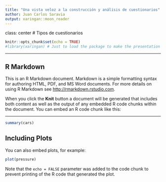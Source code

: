 ```yaml
---
title: "Una vista veloz a la construcción y análisis de cuestionarios"
author: Juan Carlos Saravia
output: xaringan::moon_reader
---
```

class: center
# Tipos de cuestionarios



```r
knitr::opts_chunk$set(echo = TRUE)
#library(xaringan) # Just to load the package to make the presentation
```

---

## R Markdown

This is an R Markdown document. Markdown is a simple formatting syntax for authoring HTML, PDF, and MS Word documents. For more details on using R Markdown see <http://rmarkdown.rstudio.com>.

When you click the **Knit** button a document will be generated that includes both content as well as the output of any embedded R code chunks within the document. You can embed an R code chunk like this:

---

```r
summary(cars)
```

## Including Plots

You can also embed plots, for example:

```r
plot(pressure)
```

Note that the `echo = FALSE` parameter was added to the code chunk to prevent printing of the R code that generated the plot.
